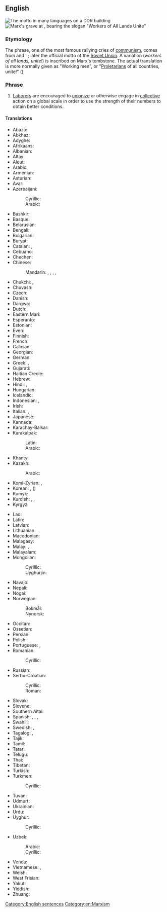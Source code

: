 ==English==
{{wikipedia|Workers of the world, unite!}}
[[Image:Proletаrier aller Länder, vereinigt euch!" in Chemnitz... 7d origWI.jpg|thumb|The motto in many languages on a DDR building]]
[[Image:KarlMarx_Tomb.JPG|thumb|Marx's grave at {{w|Highgate Cemetery}}, bearing the slogan "Workers of All Lands Unite"]]
{{rfc|en|massive import of unreferenced translations}}

===Etymology===
The phrase, one of the most famous rallying cries of [[communism]], comes from {{w|Karl Marx}} and {{w|Friedrich Engels}}' ''{{w|The Communist Manifesto}}''; later the official motto of the [[Soviet Union]]. A variation (''workers of all lands, unite!'') is inscribed on Marx's tombstone. The actual translation is more normally given as "Working men", or "[[proletarian|Proletarian]]s of all countries, unite!" (''{{lang|de|Proletarier aller Länder, vereinigt euch!}}'').

===Phrase===
{{head|en|phrase|head=[[worker]]s [[of]] [[the]] [[world]], [[unite]]!}}

# [[laborer|Laborer]]s are encouraged to [[unionize]] or otherwise engage in [[collective]] action on a global scale in order to use the strength of their numbers to obtain better conditions.

====Translations====
{{trans-top|workers of the world, unite}}
* Abaza: {{t|abq|уынасып йазхӀарагӀатӀ, агӀвычӀвгӀвыс}}
* Abkhaz: {{t|ab|апролетарцәа атәылақәа зегьы рҿы иҟоу, шәҽеидышәкыл}}
* Adyghe: {{t|ady|хегъэгу пстэуми япролетариехэр, зы шъухъу}}
* Afrikaans: {{t|af|werknemers van die wêreld, verenig}}
* Albanian: {{t|sq|proletarë të të gjitha vendeve, bashkohuni}}
* Altay: {{t|alt|бастыра ороондордыҥ пролетарийлери, бириккилеіер}}
* Aleut: {{t|ale|ahas tanam huzunis, tыcix agit atxicix}}
* Arabic: {{t|ar|يَا عُمَّالَ ٱلْعَالَمِ ٱتَّحِدُوا}}
* Armenian: {{t|hy|պրոլետարներ բոլոր երկրների, միացե՛ք}}
* Asturian: {{t|ast|trabayadores de tolos países, xuníivos}}
* Avar: {{t|av|киналго улкабазул пролетарал, цолъе нуж}}
* Azerbaijani: {{t|az|bütün ölkələrin proletarları, birləşin}}
*: Cyrillic: {{t|az|бүтүн өлкәләрин пролетарлары, бирләшин}}
*: Arabic: {{t|az|بوتون اؤلکه‌لرین پرولئتارلاری، بیرلشین}}
* Bashkir: {{t|ba|бөтә илдәрҙең пролетарийҙәре, берләшегеҙ}}
* Basque: {{t|eu|herrialde guztietako proletarioak, elkar zaitezte}}
* Belarusian: {{t|be|пралета́рыі ўсіх краі́н, ядна́йцеся}}
* Bengali: {{t|bn|দুনিয়ার মজদুর এক হও}}
* Bulgarian: {{t|bg|пролета́рии от вси́чки стра́ни, съединя́вайте се}}
* Buryat: {{t|bua|бүхы оронуудай пролетаринар, нэгэдэгты}}
* Catalan: {{t|ca|proletaris de tots els països, uniu-vos}}, {{t|ca|proletaris de tot el món, uniu-vos}}
* Cebuano: {{t|ceb|mga trabahador sa mundo, paghiusa}}
* Chechen: {{t|ce|массо а мехкийн пролетареш, цхьанакхета}}
* Chinese:
*: Mandarin: {{t|cmn|全世界無產者，聯合起來}}, {{t|cmn|全世界无产者，联合起来|tr=quánshìjiè wúchǎnzhě liánhé qǐlái}}, {{t|cmn|全方貧工之聯合}}, {{t|cmn|萬國勞動者團結起來呵}}, {{t|cmn|全世界無產階級和被壓迫的民族聯合起來}}
* Chukchi: {{t|ckt|пролетариатторэ гэмгэнутэкин, ӄумэкэтгытык|tr=proletarьjttore gemgenutekin, qumeketjitьk}}, {{t|ckt|proletarьjte gemoge-nutek, qumeketjitьk}}
* Chuvash: {{t|cv|пӗтӗм тӗнчери пролетарисем, пӗрлешӗр}}
* Czech: {{t|cs|proletáři všech zemí, spojte se}}
* Danish: {{t|da|proletarer i alle lande, foren jer}}
* Dargwa: {{t|dar|лерилра улкнала пролетарийти, цадиирая}}
* Dutch: {{t|nl|proletariërs aller landen, verenigt U}}
* Eastern Mari: {{t|chm|чыла элласе пролетарий-влак ушныза}}
* Esperanto: {{t|eo|proletoj de ĉiuj landoj, unuiĝu}}
* Estonian: {{t|et|kõigi maade proletaarlased, ühinege}}
* Even: {{t|eve|дегрил геладук нунминдук ивалдалла}}
* Finnish: {{t|fi|kaikkien maiden proletaarit, liittykää yhteen}}
* French: {{t|fr|prolétaires de tous les pays, unissez-vous}}
* Galician: {{t|gl|traballadores do mundo, unídevos}}
* Georgian: {{t|ka|პროლეტარებო ყველა ქვეყნისა, შეერთდით}}
* German: {{t|de|Proletarier aller Länder, vereinigt euch}}
* Greek: {{t|el|προλετάριοι όλου του κόσμου, ενωθείτε}}, {{t|el|προλετάριοι όλων των χωρών, ενωθείτε}}
* Gujarati: {{t|gu|બધા દેશોમાં કામદાર, સંગઠિત}}
* Haitian Creole: {{t|ht|travayè nan tout peyi, ini}}
* Hebrew: {{t|he|פועלי כל העולם התאחדו|tr=po'aléi kol ha'olám, hit'aḥédu}}
* Hindi: {{t|hi|विश्व के कार्यकर्ताओं एकजुट हो जाओ}}, {{t|hi|दुनिया के मज़दूरो एक हो जाओ}}
* Hungarian: {{t|hu|világ proletárjai, egyesüljetek}}
* Icelandic: {{t|is|öreigar allra landa, sameinist}}
* Indonesian: {{t|id|kaum buruh sedunia, bersatulah}}, {{t|id|kaum proletar dari semua negara, bersatu}}
* Irish: {{t|ga|a oibrithe an domhain, aontaigí}}
* Italian: {{t|it|lavoratori di tutto il mondo, unitevi}}, {{t|it|proletari di tutti i paesi, unitevi}}
* Japanese: {{t|ja|万国の労働者よ、団結せよ|tr=bankoku no rōdōsha yo, danketsu seyo}}
* Kannada: {{t|kn|ಎಲ್ಲಾ ದೇಶಗಳ ಸಹೋದ್ಯೋಗಿಗಳು, ಯುನೈಟ್}}
* Karachay-Balkar: {{t|krc|бютеу дунияны пролетарлары, бирлешигиз}}
* Karakalpak: {{t|kaa|барлык еллердин пролетарлары, бирлесиниз}}
*: Latin: {{t|kaa|barlık ellerdin proletarları, birlesiniz}}
*: Arabic: {{t|kaa|ءبۇتين دۇنىيە مەينەتكەشىلەرى بىرسىڭلەر}}
* Khanty: {{t|kca|иса мувыт пролетариатыт, пилтысяты}}
* Kazakh: {{t|kk|барлық елдердің пролетарлары, бірігіңдер}}
*: Arabic: {{t|kk|جەرءجۇزىنىڭ ەڭبەكشىلرى، بىرىگىڭدەر}}
* Komi-Zyrian: {{t|kpv|став мувывса пролетарийяс, отувтчой}}, {{t|kpv|мувыв коԋӧрјас, ӧтувтчӧј}}
* Korean: {{t|ko|만국의 노동자여, 단결하라}} {{q|South Korea}}, {{t|ko|만국의 로동자여, 단결하라}} {{q|North Korea}} ({{t|ko|萬國의 勞動者들이여, 團結하라|tr=-}})
* Kumyk: {{t|kum|бары да уьлкелени пролетарлары, бирлешигиз}}
* Kurdish: {{t+|ku|karkerên cîhanê hevgirin}}, {{t+|ku|کرێکارانی دنیا یەکگرن}}, {{t|ku|کارکەرەیل گشت وڵاتەیل، یەکەوبگرن}}
* Kyrgyz: {{t|ky|бардык өлкөлөрдүн пролетарлары, бириккиле}}
{{trans-mid}}
* Lao: {{t|lo|ຊົນຊັ້ນກຳມະຊີບທົ່ວໂລກ ຈົ່ງສາມັກຄີກັນ}}
* Latin: {{t|la|Proletarii omnium terrarum, sociate}}
* Latvian: {{t|lv|visu zemju proletārieši, savienojieties}}
* Lithuanian: {{t|lt|visų šalių proletarai, vienykitės}}
* Macedonian: {{t|mk|пролете́ри од си́те зе́мји, обеди́нете се}}
* Malagasy: {{t|mg|mpiasa eran'izao tontolo izao, mampiray}}
* Malay: {{t|ms|kaum buruh semua negeri, bersatulah}}, {{t|ms|para pekerja di seluruh dunia, bersatu}}
* Malayalam: {{t|ml|സര്‍വ രാജ്യ തൊഴിലാളികളെ സംഘടിക്കുവിന്‍}}
* Mongolian:
*: Cyrillic: {{t|mn|орон бүрийн пролетари нар нэгдэгтүн}}
*: Uyghurjin: {{t|mn|ᠢᠷᠣᠨ ᠪᠦᠷᠢᠢᠨ ᠫᠷᠣᠯᠶᠡᠳᠠᠢ ᠨᠠᠯ ᠨᠡᠭᠳᠡᠭᠳᠦᠨ}}
* Navajo: {{t|nv|Nihookáá'gi, nideilnishígíí áłhidííkáh}}
* Nepali: {{t|ne|हामी सबै मिलेर आमुल परिवर्तन ल्याऔ}}
* Nogai: {{t|nog|баьри кыраллардынъ пролетарпары, бирлесинъиз}}
* Norwegian:
*: Bokmål: {{t|nb|arbeidere i alle land, foren dere}}
*: Nynorsk: {{t|nn|arbeidarar i alle land, samein dykk}}
* Occitan: {{t|oc|proletaris de totes los païses, unissètz-vos}}
* Ossetian: {{t|os|ӕппӕт бӕстӕты пролетартӕ, баиу ут}}
* Persian: {{t|fa|کارگران جهان متحد شوید|tr=kârgarân-e jahân mottahed šavid}}
* Polish: {{t|pl|proletariusze wszystkich krajów, łączcie się}}
* Portuguese: {{t|pt|trabalhadores do mundo, uni-vos}}, {{t|pt|proletários de todos os países, uni-vos}}
* Romanian: {{t|ro|proletari din toate țările, uniți-vă}}
*: Cyrillic: {{t|ro|пролетарь дин тоате цэриле, уници-вэ}}
* Russian: {{t+|ru|пролета́рии всех стран, соединя́йтесь}}
* Serbo-Croatian:
*: Cyrillic: {{t|sh|пролетери свих земаља, уједините се}}
*: Roman: {{t|sh|proleteri svih zemalja, ujedinite se}}
* Slovak: {{t|sk|proletári všetkých krajín, spojte sa}}
* Slovene: {{t|sl|proletarci vseh dežel, združite se}}
* Southern Altai: {{t|alt|бардык ӧлкӧлордӱн пролетарлары, бириккиле}}
* Spanish: {{qualifier|Spain}} {{t|es|trabajadores del mundo, uníos}}, {{qualifier|Spain}} {{t|es|proletarios de todos los países, uníos}}, {{qualifier|Latin America}} {{t|es|trabajadores del mundo, únanse}}, {{qualifier|Latin America}} {{t|es|proletarios de todos los países, únanse}}
* Swahili: {{t|sw|wafanyakazi wa dunia, ungana}}
* Swedish: {{t|sv|proletärer i alla länder, förena er}}, {{t|sv|proletärer i alla länder, förena eder}}
* Tagalog: {{t|tl|mga manggagawa ng daigdig, magkaisa}}, {{t|tl|proletaryado ng lahat ng mga bansa, magkaisa}}
* Tajik: {{t|tg|пролетарҳои ҳамаи мамлакатҳо, як шавед}}
* Tamil: {{t|ta|அனைத்து நாடுகளின் தொழிலாளர்கள், இணைக்க}}
* Tatar: {{t|tt|барлык илләрнең пролетарийлары, берләшегез}}
* Telugu: {{t|te|అన్ని దేశాల వర్కర్స్, ఐక్యం}}
* Thai: {{t|th|[[ชนชั้น]][[กรรมาชีพ]][[ทั่ว]][[โลก]] [[จง]][[สามัคคี]][[กัน]]|tr=chon-chán gam-maa-chîip tûua lôok jong sǎa-mák-kii gan}}
* Tibetan: {{t|bo|འཛམ་གླིང་ཡོངས་ཀྱི་འབྱོར་མེད་པ་རྣམས་མཉམ་འབྲེལ་གྱིས་ཤིག་}}
* Turkish: {{t|tr|bütün ülkelerin işçileri, birleşin}}
* Turkmen: {{t|tk|ähli ýurtlaryň proletarlary, birleşiň}}
*: Cyrillic: {{t|tk|әхли юртларың пролетарлары, бирлешиң}}
* Tuvan: {{t|tyv|бүгү чурттарның пролетарийлери, каттыжыңар}}
* Udmurt: {{t|udm|вань странаосысь пролетарийёс, огазеяське}}
* Ukrainian: {{t|uk|пролета́рі всіх краї́н, єдна́йтеся}}
* Urdu: {{t|ur|دنیا کے مزدوروں ایک ہو جائے}}
* Uyghur: {{t|ug|پۈتۈن دۇنيا پىرولېتارلىرى، بىرلىشىڭلار}}
*: Cyrillic: {{t|ug|барлиқ əллəр пролетарлири, бирлишиңлар}}
* Uzbek: {{t|uz|butun dunyo proletarlari, birlashingiz}}
*: Arabic: {{t|uz|بۇتۇن دۇنيا پروليتارلارى، برلەشيڭز}}
*: Cyrillic: {{t|uz|бутун дунё пролетарлари, бирлашингиз}}
* Venda: {{t|ve|vhashumi vha mashango othe, tanganani}}
* Vietnamese: {{t|vi|vô sản toàn thế giới, liên hiệp lại}}, {{t|vi|vô sản các nước, đoàn kết lại}}
* Welsh: {{t|cy|gweithwyr y byd, unwch}}
* West Frisian: {{t|fy|arbeiders fan alle lannen, ferien}}
* Yakut: {{t|sah|бары дойдулар пролетарийдара, холбоһуҥ}}
* Yiddish: {{t|yi|פּראָלעטאַריער פֿון אַלע לענדער, פֿאַראייניקט זיך}}
* Zhuang: {{t|za|gyoengq bouxfouzcanj daengx seiqgyaiq, lienzhab hwnjdaeuj}}
{{trans-bottom}}

[[Category:English sentences]]
[[Category:en:Marxism]]